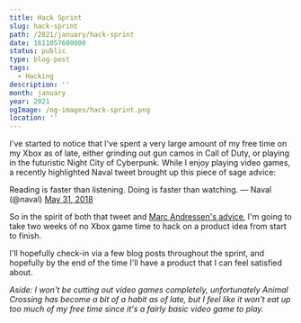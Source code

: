 ```yaml
---
title: Hack Sprint
slug: hack-sprint
path: /2021/january/hack-sprint
date: 1611057600000
status: public
type: blog-post
tags:
  - Hacking
description: ''
month: january
year: 2021
ogImage: /og-images/hack-sprint.png
location: ''
---
```




I've started to notice that I've spent a very large amount of my free time on my
Xbox as of late, either grinding out gun camos in Call of Duty, or playing in
the futuristic Night City of Cyberpunk. While I enjoy playing video games, a
recently highlighted <TwitterMention>Naval</TwitterMention> tweet brought up
this piece of sage advice:

<Tweet id="1002107992018333696">Reading is faster than listening. Doing is
faster than watching. &mdash; Naval (@naval)
<a href="https://twitter.com/naval/status/1002107992018333696?ref_src=twsrc%5Etfw">May
31, 2018</a></Tweet>

So in the spirit of both that tweet and
[Marc Andressen's advice](https://a16z.com/2020/04/18/its-time-to-build/), I'm
going to take two weeks of no Xbox game time to hack on a product idea from
start to finish.

I'll hopefully check-in via a few blog posts throughout the sprint, and
hopefully by the end of the time I'll have a product that I can feel satisfied
about.

_Aside: I won't be cutting out video games completely, unfortunately Animal
Crossing has become a bit of a habit as of late, but I feel like it won't eat up
too much of my free time since it's a fairly basic video game to play._

